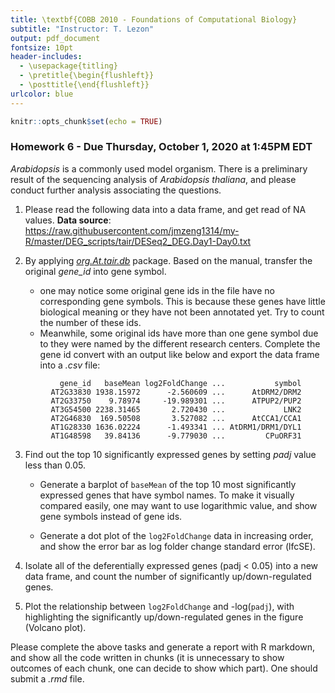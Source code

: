 ```yaml
---
title: \textbf{COBB 2010 - Foundations of Computational Biology}
subtitle: "Instructor: T. Lezon"
output: pdf_document
fontsize: 10pt
header-includes:
  - \usepackage{titling}
  - \pretitle{\begin{flushleft}}
  - \posttitle{\end{flushleft}}
urlcolor: blue
---
```



```r
knitr::opts_chunk$set(echo = TRUE)
```


### Homework 6 - Due Thursday, October 1, 2020 at 1:45PM EDT

*Arabidopsis* is a commonly used model organism. There is a preliminary result of the sequencing analysis of *Arabidopsis thaliana*, and please conduct further analysis associating the questions.

1. Please read the following data into a data frame, and get read of NA values. **Data source**: <https://raw.githubusercontent.com/jmzeng1314/my-R/master/DEG_scripts/tair/DESeq2_DEG.Day1-Day0.txt>

1. By applying [*org.At.tair.db*](https://bioconductor.org/packages/release/data/annotation/html/org.At.tair.db.html) package. Based on the manual, transfer the original *gene_id* into gene symbol. 
    + one may notice some original gene ids in the file have no corresponding gene symbols. This is because these genes have little biological meaning or they have not been annotated yet. Try to count the number of these ids.  
    + Meanwhile, some original ids have more than one gene symbol due to they were named by the different research centers. Complete the gene id convert with an output like below and export the data frame into a *.csv* file:


```
           gene_id   baseMean log2FoldChange ...           symbol
         AT2G33830 1938.15972      -2.560609 ...      AtDRM2/DRM2
         AT2G33750    9.78974     -19.989301 ...      ATPUP2/PUP2
         AT3G54500 2238.31465       2.720430 ...             LNK2
         AT2G46830  169.50508       3.527082 ...      AtCCA1/CCA1
         AT1G28330 1636.02224      -1.493341 ... AtDRM1/DRM1/DYL1
         AT1G48598   39.84136      -9.779030 ...         CPuORF31

```

3. Find out the top 10 significantly expressed genes by setting *padj* value less than 0.05.

    + Generate a barplot of `baseMean` of the top 10 most significantly expressed genes that have symbol names. To make it visually compared easily, one may want to use logarithmic value, and show gene symbols instead of gene ids.

    + Generate a dot plot of the `log2FoldChange` data in increasing order, and show the error bar as log folder change standard error (lfcSE).

4. Isolate all of the deferentially expressed genes (padj < 0.05) into a new data frame, and count the number of significantly up/down-regulated genes.

5. Plot the relationship between `log2FoldChange` and -log(`padj`), with highlighting the significantly up/down-regulated genes in the figure (Volcano plot).

Please complete the above tasks and generate a report with R markdown, and show all the code written in chunks (it is unnecessary to show outcomes of each chunk, one can decide to show which part). One should submit a *.rmd* file.
